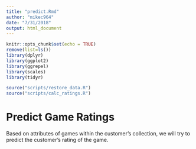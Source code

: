 ```yaml
---
title: "predict.Rmd"
author: "mikec964"
date: "7/31/2018"
output: html_document
---
```


```r
knitr::opts_chunk$set(echo = TRUE)
remove(list=ls())
library(dplyr)
library(ggplot2)
library(ggrepel)
library(scales)
library(tidyr)

source("scripts/restore_data.R")
source("scripts/calc_ratings.R")
```

# Predict Game Ratings

Based on attributes of games within the customer's collection, we will try
to predict the customer's rating of the game. 

